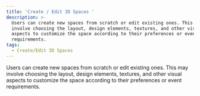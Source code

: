 ```yaml
---
title: 'Create / Edit 3D Spaces '
description: >-
  Users can create new spaces from scratch or edit existing ones. This may
  involve choosing the layout, design elements, textures, and other visual
  aspects to customize the space according to their preferences or event
  requirements.
tags:
  - Create/Edit 3D Spaces
---
```



Users can create new spaces from scratch or edit existing ones. This may involve choosing the layout, design elements, textures, and other visual aspects to customize the space according to their preferences or event requirements.

